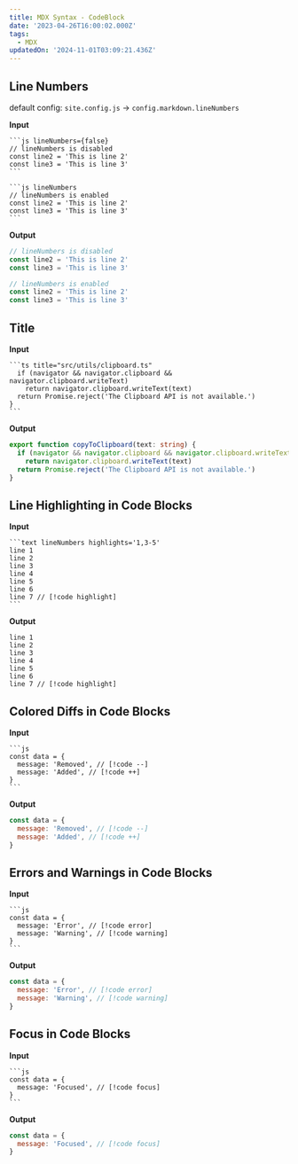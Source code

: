 ```yaml
---
title: MDX Syntax - CodeBlock
date: '2023-04-26T16:00:02.000Z'
tags:
  - MDX
updatedOn: '2024-11-01T03:09:21.436Z'
---
```


## Line Numbers

default config: `site.config.js` -> `config.markdown.lineNumbers`

**Input**

````mdx raw
```js lineNumbers={false}
// lineNumbers is disabled
const line2 = 'This is line 2'
const line3 = 'This is line 3'
```
````

````mdx raw
```js lineNumbers
// lineNumbers is enabled
const line2 = 'This is line 2'
const line3 = 'This is line 3'
```
````

**Output**

```js lineNumbers={false}
// lineNumbers is disabled
const line2 = 'This is line 2'
const line3 = 'This is line 3'
```

```js lineNumbers
// lineNumbers is enabled
const line2 = 'This is line 2'
const line3 = 'This is line 3'
```

## Title

**Input**

````mdx raw
```ts title="src/utils/clipboard.ts"
  if (navigator && navigator.clipboard && navigator.clipboard.writeText)
    return navigator.clipboard.writeText(text)
  return Promise.reject('The Clipboard API is not available.')
}
```
````
**Output**

```ts title="src/utils/clipboard.ts"
export function copyToClipboard(text: string) {
  if (navigator && navigator.clipboard && navigator.clipboard.writeText)
    return navigator.clipboard.writeText(text)
  return Promise.reject('The Clipboard API is not available.')
}
```

## Line Highlighting in Code Blocks

**Input**

````mdx raw
```text lineNumbers highlights='1,3-5'
line 1
line 2
line 3
line 4
line 5
line 6
line 7 // [!code highlight]
```
````

**Output**

```text lineNumbers highlights='1,3-5'
line 1
line 2
line 3
line 4
line 5
line 6
line 7 // [!code highlight]
```

## Colored Diffs in Code Blocks

**Input**

````mdx raw
```js
const data = {
  message: 'Removed', // [!code --]
  message: 'Added', // [!code ++]
}
```
````

**Output**

```js
const data = {
  message: 'Removed', // [!code --]
  message: 'Added', // [!code ++]
}
```

## Errors and Warnings in Code Blocks

**Input**

````mdx raw
```js
const data = {
  message: 'Error', // [!code error]
  message: 'Warning', // [!code warning]
}
```
````

**Output**

```js
const data = {
  message: 'Error', // [!code error]
  message: 'Warning', // [!code warning]
}
```

## Focus in Code Blocks

**Input**

````mdx raw
```js
const data = {
  message: 'Focused', // [!code focus]
}
```
````

**Output**

```js
const data = {
  message: 'Focused', // [!code focus]
}
```
